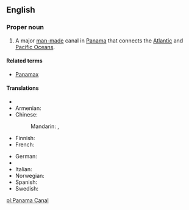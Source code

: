 ==English==
{{wikipedia}}
===Proper noun===
{{en-proper noun|sg=[[Panama]] [[canal|Canal]]}}

# A major [[man-made]] canal in [[Panama]] that connects the [[Atlantic Ocean|Atlantic]] and [[Pacific Ocean]]s.

====Related terms====
*[[Panamax]]

====Translations====
{{trans-top|Canal}}
* {{trreq|Arabic}}
* Armenian: {{t|hy|Պանամայի ջրանցք|tr=Panamayi ǰranc’k’|sc=Armn}}
* Chinese:
*: Mandarin: {{t|zh|巴拿馬運河|sc=Hani}}, {{t|zh|巴拿马运河|tr=Bānámǎ Yùnhé|sc=Hani}}
* Finnish: {{t-|fi|Panaman kanava}}
* French: {{t|fr|Canal de Panamá|m}}
{{trans-mid}}
* German: {{t-|de|Panamakanal|m}}
* {{trreq|Hungarian}}
* Italian: {{t|it|Canale di Panamá|m}}
* Norwegian: {{t|no|Panamakanalen|m}}
* Spanish: {{t|es|Canal de Panamá|m}}
* Swedish: {{t|sv|Panamakanalen|c}}
{{trans-bottom}}

[[pl:Panama Canal]]